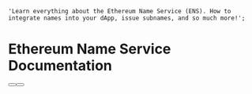 
    'Learn everything about the Ethereum Name Service (ENS). How to integrate names into your dApp, issue subnames, and so much more!';

# Ethereum Name Service Documentation

<VideoComponent src="https://v3x.space/ens-docs/intro2" />

<div className="not-prose mb-16 mt-6 flex gap-3">
    <Button href="/web/quickstart" arrow="right" children="Quickstart dApp" />
    <Button href="/web/libraries" variant="outline" children="Explore Libraries" />
</div>
